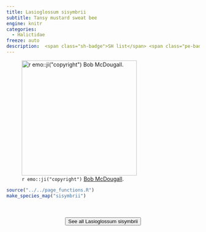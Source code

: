 ```yaml
---
title: Lasioglossum sisymbrii
subtitle: Tansy mustard sweat bee
engine: knitr
categories:
  - Halictidae
freeze: auto
description:  <span class="sh-badge">SH list</span> <span class="pe-badge">PM Evidence</span> <span class="gali-badge">Galiano</span>
---
```

![`r emo::ji("copyright")` [Bob McDougall ](https://inaturalist.ca/photos/80202619/).](https://inaturalist-open-data.s3.amazonaws.com/photos/80202619/large.jpeg){height=300}





```r
source("../../page_functions.R")
make_species_map("sisymbrii")
```
<br><br>
<center>


<a href="https://inaturalist.ca/observations?place_id=any&quality_grade=research&subview=map&taxon_id=222681"><button type="button" class="btn btn-secondary">See all Lasioglossum sisymbrii <i class="fa-solid fa-arrow-up-right-from-square"></i> </button></a>
</center>
